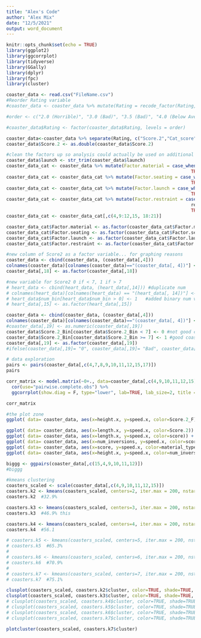 ```yaml
---
title: "Alex's Code"
author: "Alex Mix"
date: "12/5/2021"
output: word_document
---
```


```r
knitr::opts_chunk$set(echo = TRUE)
library(ggplot2)
library(ggcorrplot)
library(tidyverse)
library(GGally)
library(dplyr)
library(fpc)
library(cluster)

```


```r
coaster_data <- read.csv("FileName.csv")
#Reorder Rating variable
#coaster_data <- coaster_data %>% mutate(Rating = recode_factor(Rating, '10 (Superior)'="10.0 (Superior)"))

#order <- c("2.0 (Horrible)", "3.0 (Bad)", "3.5 (Bad)", "4.0 (Below Average)", "5.0 (Average)", "5.5 (Average)", "6.0 (Above Average)", "6.5 (Above Average)", "7.0 (Good)", "7.5 (Good)", "8.0 (Great)", "8.5 (Great)", "9.0 (Excellent)", "9.5 (Excellent)", "10.0 (Superior)")

#coaster_data$Rating <- factor(coaster_data$Rating, levels = order)

coaster_data<-coaster_data %>% separate(Rating, c("Score.2","Cat_score"), " ")
coaster_data$Score.2 <- as.double(coaster_data$Score.2)

#clean the factors up so analysis could actually be used on additional predictor variables
coaster_data$launch <- str_trim(coaster_data$launch)
coaster_data_cat <- coaster_data %>% mutate(Factor.material = case_when(material_type == "Steel" ~ 0,
                                                                     TRUE ~ 1))
coaster_data_cat <- coaster_data_cat %>% mutate(Factor.seating = case_when(seating_type == "Sit Down" ~ 0,
                                                                     TRUE ~ 1))
coaster_data_cat <- coaster_data_cat %>% mutate(Factor.launch = case_when(launch == "Chain lift hill" ~ 0,
                                                                     TRUE ~ 1))
coaster_data_cat <- coaster_data_cat %>% mutate(Factor.restraint = case_when(restraint == "Lap bar" ~ 0,
                                                                     restraint == "Common lap bar" ~ 0,
                                                                     TRUE~ 1))
coaster_data_cat <- coaster_data_cat[,c(4,9:12,15, 18:21)]

coaster_data_cat$Factor.material <- as.factor(coaster_data_cat$Factor.material)
coaster_data_cat$Factor.seating <- as.factor(coaster_data_cat$Factor.seating)
coaster_data_cat$Factor.launch <- as.factor(coaster_data_cat$Factor.launch)
coaster_data_cat$Factor.restraint <- as.factor(coaster_data_cat$Factor.restraint)

#new column of Score2 as a factor variable... for graphing reasons
coaster_data <- cbind(coaster_data, (coaster_data[,4])) 
colnames(coaster_data)[colnames(coaster_data)=="(coaster_data[, 4])"] <- "Score.2_F"
coaster_data[,18] <- as.factor(coaster_data[,18])

#new variable for Score2 0 if < 7, 1 if > 7
# heart_data <- cbind(heart_data, (heart_data[,14])) #duplicate num
# colnames(heart_data)[colnames(heart_data) == "(heart_data[, 14])"] <- "num_bin" # Rename
# heart_data$num_bin[heart_data$num_bin > 0] <- 1   #added binary num variable (1 = heart disease, 0 = not)
# heart_data[,15] <- as.factor(heart_data[,15])

coaster_data <- cbind(coaster_data, (coaster_data[,4]))
colnames(coaster_data)[colnames(coaster_data)=="(coaster_data[, 4])"] <- "Score.2_Bin"
#coaster_data[,19] <- as.numeric(coaster_data[,19])
coaster_data$Score.2_Bin[coaster_data$Score.2_Bin < 7] <- 0 #not good coaster
coaster_data$Score.2_Bin[coaster_data$Score.2_Bin >= 7] <- 1 #good coaster
coaster_data[,19] <- as.factor(coaster_data[,19])
#ifelse(coaster_data[,19]= "0", coaster_data[,19]= "Bad", coaster_data[,19]= "Good")

```


```r
# data exploration
pairs <- pairs(coaster_data[,c(4,7,8,9,10,11,12,15,17)])
pairs

corr_matrix <- model.matrix(~0+., data=coaster_data[,c(4,9,10,11,12,15)]) %>% 
  cor(use="pairwise.complete.obs") %>% 
  ggcorrplot(show.diag = F, type="lower", lab=TRUE, lab_size=2, title = "Correlation Matrix", ggtheme = ggplot2::theme_gray, hc.order=TRUE, method = "circle", outline.color = "white", colors = c("#95E03D", "white", "#AB00FF")) + scale_x_discrete(labels=c("speed.x"="Speed", "height.x"="Height", "length.x"="Length", "score"="Score 1", "Score.2"="Score 2")) + scale_y_discrete(labels=c("speed.x"="Speed", "length.x"="Length", "num_inversions"="Number of \n Inversions", "score"="Score 1", "Score.2"="Score 2"))

corr_matrix

#the plot zone
ggplot( data= coaster_data, aes(x=height.x, y=speed.x, color=Score.2_F)) + geom_point(aes(shape=Score.2_Bin)) + labs(y="Speed", x="Height", col="Rating", shape="") + scale_shape_manual(values = c(1,19)) 

ggplot( data= coaster_data, aes(x=length.x, y=speed.x, color=Score.2)) + geom_point() + labs(y="Speed", x="Length") #figure out how to mark scores > 7 different from < 7
ggplot( data= coaster_data, aes(x=length.x, y=speed.x, color=score)) + geom_point() + labs(y="Speed", x="Length")
ggplot( data= coaster_data, aes(x=num_inversions, y=speed.x, color=score)) + geom_point()
ggplot( data= coaster_data, aes(x=score, y=speed.x, color=material_type)) + geom_point()
ggplot( data= coaster_data, aes(x=height.x, y=speed.x, color=num_inversions)) + geom_point()

biggg <- ggpairs(coaster_data[,c(15,4,9,10,11,12)])
#biggg
```

```r
#kmeans clustering
coasters_scaled <- scale(coaster_data[,c(4,9,10,11,12,15)])
coasters.k2 <- kmeans(coasters_scaled, centers=2, iter.max = 200, nstart = 50)
coasters.k2  #32.9%

coasters.k3 <- kmeans(coasters_scaled, centers=3, iter.max = 200, nstart = 50)
coasters.k3  #46.9% this

coasters.k4 <- kmeans(coasters_scaled, centers=4, iter.max = 200, nstart = 50)
coasters.k4  #56.1

# coasters.k5 <- kmeans(coasters_scaled, centers=5, iter.max = 200, nstart = 50)
# coasters.k5  #65.3%
# 
# coasters.k6 <- kmeans(coasters_scaled, centers=6, iter.max = 200, nstart = 50)
# coasters.k6  #70.9%
# 
# coasters.k7 <- kmeans(coasters_scaled, centers=7, iter.max = 200, nstart = 50)
# coasters.k7  #75.1%

clusplot(coasters_scaled, coasters.k2$cluster, color=TRUE, shade=TRUE, lines=0)
clusplot(coasters_scaled, coasters.k3$cluster, color=TRUE, shade=TRUE, lines=0)
# clusplot(coasters_scaled, coasters.k4$cluster, color=TRUE, shade=TRUE, lines=0)
# clusplot(coasters_scaled, coasters.k5$cluster, color=TRUE, shade=TRUE, labels=2, lines=0)
# clusplot(coasters_scaled, coasters.k6$cluster, color=TRUE, shade=TRUE, labels=2, lines=0)
# clusplot(coasters_scaled, coasters.k7$cluster, color=TRUE, shade=TRUE, labels=2, lines=0)

plotcluster(coasters_scaled, coasters.k7$cluster)
```

```r

```

